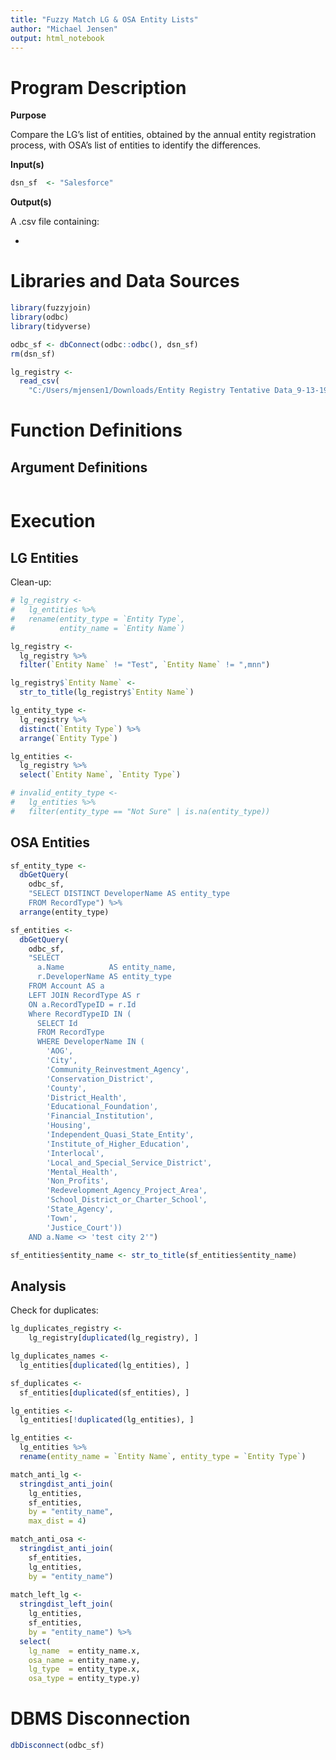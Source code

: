 ```yaml
---
title: "Fuzzy Match LG & OSA Entity Lists"
author: "Michael Jensen"
output: html_notebook
---
```

# Program Description

**Purpose**

Compare the LG's list of entities, obtained by the annual entity registration process, with OSA's list of entities to identify the differences.

**Input(s)**

```r
dsn_sf  <- "Salesforce"
```

**Output(s)**

A .csv file containing:

* 


# Libraries and Data Sources

```r
library(fuzzyjoin)
library(odbc)
library(tidyverse)

odbc_sf <- dbConnect(odbc::odbc(), dsn_sf)
rm(dsn_sf)

lg_registry <- 
  read_csv(
    "C:/Users/mjensen1/Downloads/Entity Registry Tentative Data_9-13-19.csv")
```

# Function Definitions

## Argument Definitions

```r

```


# Execution

## LG Entities

Clean-up:

```r
# lg_registry <-
#   lg_entities %>%
#   rename(entity_type = `Entity Type`,
#          entity_name = `Entity Name`)

lg_registry <- 
  lg_registry %>% 
  filter(`Entity Name` != "Test", `Entity Name` != ",mnn")

lg_registry$`Entity Name` <- 
  str_to_title(lg_registry$`Entity Name`)

lg_entity_type <- 
  lg_registry %>% 
  distinct(`Entity Type`) %>% 
  arrange(`Entity Type`)

lg_entities <- 
  lg_registry %>% 
  select(`Entity Name`, `Entity Type`)

# invalid_entity_type <- 
#   lg_entities %>% 
#   filter(entity_type == "Not Sure" | is.na(entity_type))
```

## OSA Entities

```r
sf_entity_type <- 
  dbGetQuery(
    odbc_sf,
    "SELECT DISTINCT DeveloperName AS entity_type
    FROM RecordType") %>% 
  arrange(entity_type)
```

```r
sf_entities <- 
  dbGetQuery(
    odbc_sf,
    "SELECT 
      a.Name          AS entity_name,
      r.DeveloperName AS entity_type
    FROM Account AS a
    LEFT JOIN RecordType AS r
    ON a.RecordTypeID = r.Id
    Where RecordTypeID IN (
      SELECT Id
      FROM RecordType
      WHERE DeveloperName IN (
        'AOG',
        'City',
        'Community_Reinvestment_Agency',
        'Conservation_District',
        'County',
        'District_Health',
        'Educational_Foundation',
        'Financial_Institution',
        'Housing',
        'Independent_Quasi_State_Entity',
        'Institute_of_Higher_Education',
        'Interlocal',
        'Local_and_Special_Service_District',
        'Mental_Health',
        'Non_Profits',
        'Redevelopment_Agency_Project_Area',
        'School_District_or_Charter_School',
        'State_Agency',
        'Town',
        'Justice_Court'))
    AND a.Name <> 'test city 2'")

sf_entities$entity_name <- str_to_title(sf_entities$entity_name)
```

## Analysis

Check for duplicates:

```r
lg_duplicates_registry <- 
    lg_registry[duplicated(lg_registry), ]

lg_duplicates_names <- 
  lg_entities[duplicated(lg_entities), ]

sf_duplicates <- 
  sf_entities[duplicated(sf_entities), ]

lg_entities <- 
  lg_entities[!duplicated(lg_entities), ]
```

```r
lg_entities <- 
  lg_entities %>% 
  rename(entity_name = `Entity Name`, entity_type = `Entity Type`)

match_anti_lg <- 
  stringdist_anti_join(
    lg_entities,
    sf_entities,
    by = "entity_name",
    max_dist = 4)

match_anti_osa <- 
  stringdist_anti_join(
    sf_entities,
    lg_entities,
    by = "entity_name")
  
match_left_lg <- 
  stringdist_left_join(
    lg_entities,
    sf_entities,
    by = "entity_name") %>% 
  select(
    lg_name  = entity_name.x,
    osa_name = entity_name.y,
    lg_type  = entity_type.x,
    osa_type = entity_type.y)
```



# DBMS Disconnection

```r
dbDisconnect(odbc_sf)
```